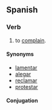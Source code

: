 ==Spanish==

===Verb===
{{infl|es|verb}}

# {{intransitive|lang=es}} to [[complain]].

====Synonyms====
*[[lamentar]]
*[[alegar]]
*[[reclamar]]
*[[protestar]]

====Conjugation====
{{es-conj-gar|ale}}